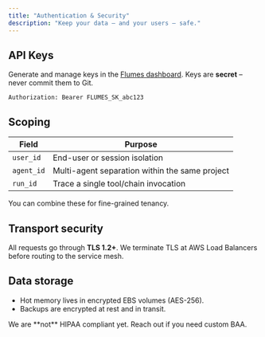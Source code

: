 ```yaml
---
title: "Authentication & Security"
description: "Keep your data – and your users – safe."
---
```


## API Keys

Generate and manage keys in the [Flumes dashboard](https://app.flumes.ai). Keys are **secret** – never commit them to Git.

```text
Authorization: Bearer FLUMES_SK_abc123
```

## Scoping

| Field | Purpose |
|-------|---------|
| `user_id` | End-user or session isolation |
| `agent_id` | Multi-agent separation within the same project |
| `run_id` | Trace a single tool/chain invocation |

You can combine these for fine-grained tenancy.

## Transport security

All requests go through **TLS 1.2+**. We terminate TLS at AWS Load Balancers before routing to the service mesh.

## Data storage

- Hot memory lives in encrypted EBS volumes (AES-256).<br/>
- Backups are encrypted at rest and in transit.

<Warning>
We are **not** HIPAA compliant yet. Reach out if you need custom BAA.
</Warning>
